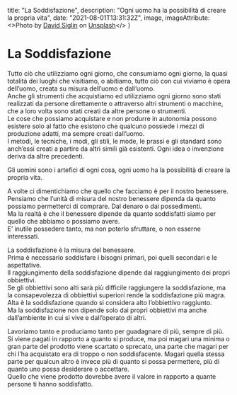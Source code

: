 
  title: "La Soddisfazione",
  description: "Ogni uomo ha la possibilità di creare la propria vita",
  date: "2021-08-01T13:31:32Z",
  image,
  imageAttribute: <>Photo by <a href="https://unsplash.com/@dsiglin?utm_source=unsplash&utm_medium=referral&utm_content=creditCopyText">David Siglin</a> on <a href="https://unsplash.com/s/photos/satisfaction?utm_source=unsplash&utm_medium=referral&utm_content=creditCopyText">Unsplash</a></>
}


# La Soddisfazione

Tutto ciò che utilizziamo ogni giorno, che consumiamo ogni giorno, la quasi totalità dei luoghi che visitiamo, o abitiamo, tutto ciò con cui viviamo è opera dell’uomo, creata su misura dell’uomo e dall’uomo.  
Anche gli strumenti che acquistiamo ed utilizziamo ogni giorno sono stati realizzati da persone direttamente o attraverso altri strumenti o macchine, che a loro volta sono stati creati da altre persone o strumenti.  
Le cose che possiamo acquistare e non produrre in autonomia possono esistere solo al fatto che esistono che qualcuno possiede i mezzi di produzione adatti, ma sempre creati dall’uomo.  
I metodi, le tecniche, i modi, gli stili, le mode, le prassi e gli standard sono anch’essi creati a partire da altri simili già esistenti. Ogni idea o invenzione deriva da altre precedenti.

Gli uomini sono i artefici di ogni cosa, ogni uomo ha la possibilità di creare la propria vita.

A volte ci dimentichiamo che quello che facciamo è per il nostro benessere.  
Pensiamo che l’unità di misura del nostro benessere dipenda da quanto possiamo permetterci di comprare. Dal denaro o dai possedimenti.  
Ma la realtà è che il benessere dipende da quanto soddisfatti siamo per quello che abbiamo o possiamo avere.  
E’ inutile possedere tanto, ma non poterlo sfruttare, o non esserne interessati.

La soddisfazione è la misura del benessere.  
Prima è necessario soddisfare i bisogni primari, poi quelli secondari e le aspettative.  
Il raggiungimento della soddisfazione dipende dal raggiungimento dei propri obbiettivi.  
Se gli obbiettivi sono alti sarà più difficile raggiungere la soddisfazione, ma la consapevolezza di obbiettivi superiori rende la soddisfazione più magra.  
Alta è la soddisfazione quando si considera alto l’obbiettivo raggiunto.  
Ma la soddisfazione non dipende solo dai propri obbiettivi ma anche dall’ambiente in cui si vive e dall’operato di altri.

Lavoriamo tanto e produciamo tanto per guadagnare di più, sempre di più.  
Si viene pagati in rapporto a quanto si produce, ma poi magari una minima o gran parte del prodotto viene scartato o sprecato, una parte che magari per chi l’ha acquistato era di troppo o non soddisfacente. Magari quella stessa parte per qualcun altro è invece più di quanto si possa permettere, più di quanto uno possa desiderare o accettare.  
Quello che viene prodotto dovrebbe avere il valore in rapporto a quante persone ti hanno soddisfatto.


